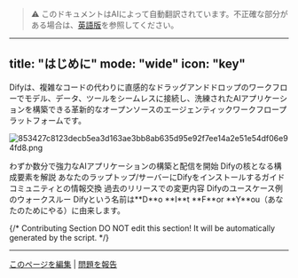 > ⚠️ このドキュメントはAIによって自動翻訳されています。不正確な部分がある場合は、[英語版](../../../../en/documentation/pages/getting-started/introduction.mdx)を参照してください。

---
title: "はじめに"
mode: "wide"
icon: "key"
---

Difyは、複雑なコードの代わりに直感的なドラッグアンドドロップのワークフローでモデル、データ、ツールをシームレスに接続し、洗練されたAIアプリケーションを構築できる革新的なオープンソースのエージェンティックワークフロープラットフォームです。

![853427c8123decb5ea3d163ae3bb8ab635d95e92f7ee14a2e51e54df06e94fd8.png](/images/853427c8123decb5ea3d163ae3bb8ab635d95e92f7ee14a2e51e54df06e94fd8.png)

<CardGroup cols={3}>
  <Card title="クイックスタート" icon="play" href="en/getting-started/quick-start">
    わずか数分で強力なAIアプリケーションの構築と配信を開始
  </Card>
  <Card title="概念" icon="highlighter" iconType="regular" href="en/guides/workflow/key-concepts">
    Difyの核となる構成要素を解説
  </Card>
  <Card title="インストール" icon="arrow-down-to-line" href="en/getting-started/install-self-hosted/docker-compose">
    あなたのラップトップ/サーバーにDifyをインストールするガイド
  </Card>
  <Card title="フォーラム" icon="message" href="https://discord.gg/FngNHpbcY7">
    コミュニティとの情報交換
  </Card>
  <Card title="変更履歴" icon="bell" href="https://github.com/langgenius/dify/releases">
    過去のリリースでの変更内容
  </Card>
  <Card title="例" icon="lightbulb" href="en/workshop/basic/build-ai-image-generation-app">
    Difyのユースケース例のウォークスルー
  </Card>
</CardGroup>

<Info>
  Difyという名前は**D**o **I**t **F**or **Y**ou（あなたのためにやる）に由来します。
</Info>

{/*
Contributing Section
DO NOT edit this section!
It will be automatically generated by the script.
*/}

---

[このページを編集](https://github.com/langgenius/dify-docs/edit/main/en/documentation/pages/getting-started/introduction.mdx) | [問題を報告](https://github.com/langgenius/dify-docs/issues/new?template=docs.yml)